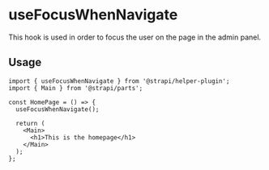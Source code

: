 <!--- useFocusWhenNavigate.stories.mdx --->


<Meta title="hooks/useFocusWhenNavigate" />

# useFocusWhenNavigate

This hook is used in order to focus the user on the page in the admin panel.

## Usage

```
import { useFocusWhenNavigate } from '@strapi/helper-plugin';
import { Main } from '@strapi/parts';

const HomePage = () => {
  useFocusWhenNavigate();

  return (
    <Main>
      <h1>This is the homepage</h1>
    </Main>
  );
};
```
